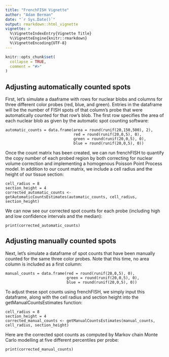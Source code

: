 ```yaml
---
title: "FrenchFISH Vignette"
author: "Adam Berman"
date: "`r Sys.Date()`"
output: rmarkdown::html_vignette
vignette: >
  %\VignetteIndexEntry{Vignette Title}
  %\VignetteEngine{knitr::rmarkdown}
  %\VignetteEncoding{UTF-8}
---
```


```r
knitr::opts_chunk$set(
  collapse = TRUE,
  comment = "#>"
)
```


## Adjusting automatically counted spots

First, let's simulate a daaframe with rows for nuclear blobs and columns for three different color probes (red, blue, and green). Entries in the dataframe will be the number of FISH spots of that column's probe that were automatically counted for that row's blob. The first row specifies the area of each nuclear blob as given by the automatic spot counting software:

```
automatic_counts = data.frame(area = round(runif(20,150,500), 2), 
                              red = round(runif(20,0,5), 0), 
                              green = round(runif(20,0,5), 0), 
                              blue = round(runif(20,0,5), 0))
```

Once the count matrix has been created, we can run frenchFISH to quantify the copy number of each probed region by both correcting for nuclear volume correction and implementing a  homogenous Poisson Point Process model. In addition to our count matrix, we include a cell radius and the height of our tissue section:

```
cell_radius = 8
section_height = 4
corrected_automatic_counts <- getAutomaticCountsEstimates(automatic_counts, cell_radius, section_height)
```

We can now see our corrected spot counts for each probe (including high and low confidence intervals and the median):

```
print(corrected_automatic_counts)
```


## Adjusting manually counted spots

Next, let's simulate a dataframe of spot counts that have been manually counted for the same three color probes. Note that this time, no area column is included as a first column:

```
manual_counts = data.frame(red = round(runif(20,0,5), 0), 
                           green = round(runif(20,0,5), 0), 
                           blue = round(runif(20,0,5), 0))
```

To adjust these spot counts using frenchFISH, we simply input this dataframe, along with the cell radius and section height into the getManualCountsEstimates function:

```
cell_radius = 8
section_height = 4
corrected_manual_counts <- getManualCountsEstimates(manual_counts, cell_radius, section_height)
```

Here are the corrected spot counts as computed by Markov chain Monte Carlo modelling at five different percentiles per probe:

```
print(corrected_manual_counts)
```


